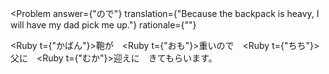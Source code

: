 
<Problem
  answer={"ので"}
  translation={"Because the backpack is heavy, I will have my dad pick me up."}
  rationale={""}
>
  <Ruby t={"かばん"}>鞄</Ruby>が　<Ruby t={"おも"}>重</Ruby>い<Hide>ので</Hide>　<Ruby t={"ちち"}>父</Ruby>に　<Ruby t={"むか"}>迎</Ruby>えに　きてもらいます。
</Problem>